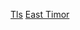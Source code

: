 {{Portal box|東帝汶|體育運動}}
{{Year by category
|m=2
|c=0
|d=1
|y=4
|cat=東帝汶體育
|sortkey=體育
|parent=各年份東帝汶體育
|subcat=2014年東帝汶
}}
[[Category:2014年亞洲體育|Tls]]
[[Category:2010年各國體育|East Timor]]